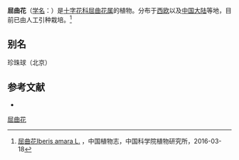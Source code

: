 {{Speciesbox
| genus = Iberis
| species = amara
| authority = L.
}}

'''屈曲花'''（[[学名|学名]]：{{lang|la|''Iberis amara''}}）是[[十字花科|十字花科]][[屈曲花属|屈曲花属]]的植物。分布于[[西欧|西欧]]以及[[中国大陆|中国大陆]]等地，目前已由人工引种栽培。<ref>[http://frps.eflora.cn/frps/Iberis%20amara 屈曲花Iberis amara L.] {{Wayback|url=http://frps.eflora.cn/frps/Iberis%20amara |date=20160327150944 }}，中国植物志，中国科学院植物研究所，2016-03-18</ref>

== 别名 ==
珍珠球（北京）

== 参考文献 ==
<div class="references-small">
* {{cite web| url =http://www.bioinfo.cn/db05/KmzwSpecies.php?action=view&id=5908| title =屈曲花| work =《中国高等植物数据库全库》| publisher =中国科学院微生物研究所| author =昆明植物研究所| accessdate =2009-02-26| deadurl =yes| archiveurl =https://web.archive.org/web/20160305002651/http://www.bioinfo.cn/db05/KmzwSpecies.php?action=view&id=5908| archivedate =2016-03-05}}
</div>
{{Taxonbar|from=Q141728}}

[[Category:屈曲花属|屈曲花]]


{{植物小作品}}